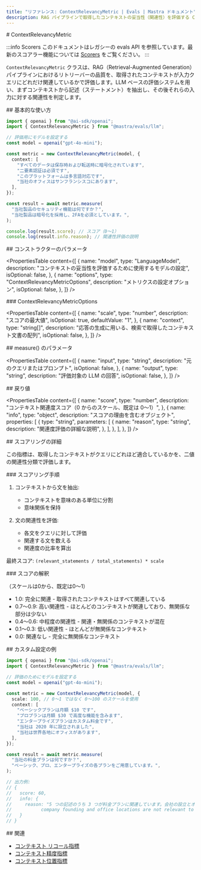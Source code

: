 ```yaml
---
title: "リファレンス: ContextRelevancyMetric | Evals | Mastra ドキュメント"
description: RAG パイプラインで取得したコンテキストの妥当性（関連性）を評価する Context Relevancy Metric のドキュメント。
---
```


<div id="contextrelevancymetric">
  # ContextRelevancyMetric
</div>

:::info Scorers
このドキュメントはレガシーの evals API を参照しています。最新のスコアラー機能については [Scorers](/docs/scorers/overview) をご覧ください。
:::

`ContextRelevancyMetric` クラスは、RAG（Retrieval-Augmented Generation）パイプラインにおけるリトリーバーの品質を、取得されたコンテキストが入力クエリにどれだけ関連しているかで評価します。LLM ベースの評価システムを用い、まずコンテキストから記述（ステートメント）を抽出し、その後それらの入力に対する関連性を判定します。

<div id="basic-usage">
  ## 基本的な使い方
</div>

```typescript
import { openai } from "@ai-sdk/openai";
import { ContextRelevancyMetric } from "@mastra/evals/llm";

// 評価用にモデルを設定する
const model = openai("gpt-4o-mini");

const metric = new ContextRelevancyMetric(model, {
  context: [
    "すべてのデータは保存時および転送時に暗号化されています",
    "二要素認証は必須です",
    "このプラットフォームは多言語対応です",
    "当社のオフィスはサンフランシスコにあります",
  ],
});

const result = await metric.measure(
  "当社製品のセキュリティ機能は何ですか？",
  "当社製品は暗号化を採用し、2FAを必須としています。",
);

console.log(result.score); // スコア（0〜1）
console.log(result.info.reason); // 関連性評価の説明
```


<div id="constructor-parameters">
  ## コンストラクターのパラメータ
</div>

<PropertiesTable
  content={[
    {
      name: "model",
      type: "LanguageModel",
      description:
        "コンテキストの妥当性を評価するために使用するモデルの設定",
      isOptional: false,
    },
    {
      name: "options",
      type: "ContextRelevancyMetricOptions",
      description: "メトリクスの設定オプション",
      isOptional: false,
    },
  ]}
/>

<div id="contextrelevancymetricoptions">
  ### ContextRelevancyMetricOptions
</div>

<PropertiesTable
  content={[
    {
      name: "scale",
      type: "number",
      description: "スコアの最大値",
      isOptional: true,
      defaultValue: "1",
    },
    {
      name: "context",
      type: "string[]",
      description:
        "応答の生成に用いる、検索で取得したコンテキスト文書の配列",
      isOptional: false,
    },
  ]}
/>

<div id="measure-parameters">
  ## measure() のパラメータ
</div>

<PropertiesTable
  content={[
    {
      name: "input",
      type: "string",
      description: "元のクエリまたはプロンプト",
      isOptional: false,
    },
    {
      name: "output",
      type: "string",
      description: "評価対象の LLM の回答",
      isOptional: false,
    },
  ]}
/>

<div id="returns">
  ## 戻り値
</div>

<PropertiesTable
  content={[
    {
      name: "score",
      type: "number",
      description: "コンテキスト関連度スコア（0 からのスケール、既定は 0〜1）",
    },
    {
      name: "info",
      type: "object",
      description: "スコアの理由を含むオブジェクト",
      properties: [
        {
          type: "string",
          parameters: [
            {
              name: "reason",
              type: "string",
              description: "関連度評価の詳細な説明",
            },
          ],
        },
      ],
    },
  ]}
/>

<div id="scoring-details">
  ## スコアリングの詳細
</div>

この指標は、取得したコンテキストがクエリにどれほど適合しているかを、二値の関連性分類で評価します。

<div id="scoring-process">
  ### スコアリング手順
</div>

1. コンテキストから文を抽出:
   - コンテキストを意味のある単位に分割
   - 意味関係を保持

2. 文の関連性を評価:
   - 各文をクエリに対して評価
   - 関連する文を数える
   - 関連度の比率を算出

最終スコア: `(relevant_statements / total_statements) * scale`

<div id="score-interpretation">
  ### スコアの解釈
</div>

（スケールは0から、既定は0〜1）

- 1.0: 完全に関連 - 取得されたコンテキストはすべて関連している
- 0.7〜0.9: 高い関連性 - ほとんどのコンテキストが関連しており、無関係な部分は少ない
- 0.4〜0.6: 中程度の関連性 - 関連・無関係のコンテキストが混在
- 0.1〜0.3: 低い関連性 - ほとんどが無関係なコンテキスト
- 0.0: 関連なし - 完全に無関係なコンテキスト

<div id="example-with-custom-configuration">
  ## カスタム設定の例
</div>

```typescript
import { openai } from "@ai-sdk/openai";
import { ContextRelevancyMetric } from "@mastra/evals/llm";

// 評価のためにモデルを設定する
const model = openai("gpt-4o-mini");

const metric = new ContextRelevancyMetric(model, {
  scale: 100, // 0〜1 ではなく 0〜100 のスケールを使用
  context: [
    "ベーシックプランは月額 $10 です",
    "プロプランは月額 $30 で高度な機能を含みます",
    "エンタープライズプランはカスタム料金です",
    "当社は 2020 年に設立されました",
    "当社は世界各地にオフィスがあります",
  ],
});

const result = await metric.measure(
  "当社の料金プランは何ですか？",
  "ベーシック、プロ、エンタープライズの各プランをご用意しています。",
);

// 出力例:
// {
//   score: 60,
//   info: {
//     reason: "5 つの記述のうち 3 つが料金プランに関連しています。会社の設立とオフィスの所在地に関する記述は、料金に関する質問とは関連しません。"
//           company founding and office locations are not relevant to the pricing query."
//   }
// }
```


<div id="related">
  ## 関連
</div>

- [コンテキスト リコール指標](./contextual-recall)
- [コンテキスト精度指標](./context-precision)
- [コンテキスト位置指標](./context-position)